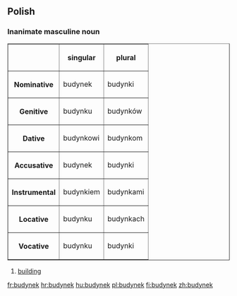 ==Polish==

===Inanimate masculine noun===
{{rfc-header|Inanimate masculine noun}}
<table border=1>
<tr><th><th>singular<th>plural</tr>
<tr><th>Nominative<td>budynek<td>budynki</tr>
<tr><th>Genitive<td>budynku<td>budynków</tr>
<tr><th>Dative<td>budynkowi<td>budynkom</tr>
<tr><th>Accusative<td>budynek<td>budynki</tr>
<tr><th>Instrumental<td>budynkiem<td>budynkami</tr>
<tr><th>Locative<td>budynku<td>budynkach</tr>
<tr><th>Vocative<td>budynku<td>budynki</tr>
</table>

# [[building]]

[[fr:budynek]]
[[hr:budynek]]
[[hu:budynek]]
[[pl:budynek]]
[[fi:budynek]]
[[zh:budynek]]